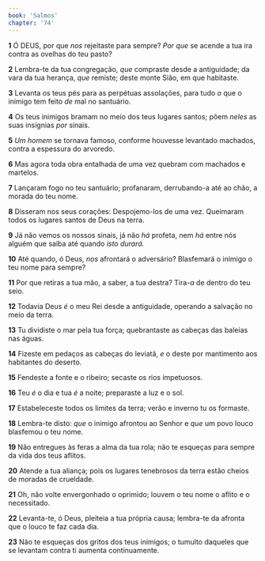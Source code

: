 ```yaml
---
book: 'Salmos'
chapter: '74'
---
```


**1** Ó DEUS, por que _nos_ rejeitaste para sempre? _Por que_ se acende a tua ira contra as ovelhas do teu pasto?

**2** Lembra-te da tua congregação, _que_ compraste desde a antiguidade; da vara da tua herança, _que_ remiste; deste monte Sião, em que habitaste.

**3** Levanta os teus pés para as perpétuas assolações, para tudo _o_ que o inimigo tem feito _de_ mal no santuário.

**4** Os teus inimigos bramam no meio dos teus lugares santos; põem _neles_ as suas insígnias _por_ sinais.

**5** _Um homem_ se tornava famoso, conforme houvesse levantado machados, contra a espessura do arvoredo.

**6** Mas agora toda obra entalhada de uma vez quebram com machados e martelos.

**7** Lançaram fogo no teu santuário; profanaram, derrubando-a até ao chão, a morada do teu nome.

**8** Disseram nos seus corações: Despojemo-los de uma vez. Queimaram todos os lugares santos de Deus na terra.

**9** Já não vemos os nossos sinais, já não _há_ profeta, nem _há_ entre nós alguém que saiba até quando _isto durará._

**10** Até quando, ó Deus, _nos_ afrontará o adversário? Blasfemará o inimigo o teu nome para sempre?

**11** Por que retiras a tua mão, a saber, a tua destra? Tira-_a_ de dentro do teu seio.

**12** Todavia Deus _é_ o meu Rei desde a antiguidade, operando a salvação no meio da terra.

**13** Tu dividiste o mar pela tua força; quebrantaste as cabeças das baleias nas águas.

**14** Fizeste em pedaços as cabeças do leviatã, _e_ o deste por mantimento aos habitantes do deserto.

**15** Fendeste a fonte e o ribeiro; secaste os rios impetuosos.

**16** Teu _é_ o dia e tua _é_ a noite; preparaste a luz e o sol.

**17** Estabeleceste todos os limites da terra; verão e inverno tu os formaste.

**18** Lembra-te disto: _que_ o inimigo afrontou ao Senhor e _que_ um povo louco blasfemou o teu nome.

**19** Não entregues às feras a alma da tua rola; não te esqueças para sempre da vida dos teus aflitos.

**20** Atende a tua aliança; pois os lugares tenebrosos da terra estão cheios de moradas de crueldade.

**21** Oh, não volte envergonhado o oprimido; louvem o teu nome o aflito e o necessitado.

**22** Levanta-te, ó Deus, pleiteia a tua própria causa; lembra-te da afronta que o louco te faz cada dia.

**23** Não te esqueças dos gritos dos teus inimigos; o tumulto daqueles que se levantam contra ti aumenta continuamente.
